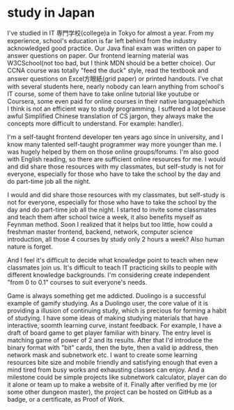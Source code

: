 # study in Japan

I've studied in IT 専門学校(college)a in Tokyo for almost a year. From my experience, school's education is far left behind from the industry acknowledged good practice. Our Java final exam was written on paper to answer questions on paper. Our frontend learning material was W3CSchool(not too bad, but I think MDN should be a better choice). Our CCNA course was totally "feed the duck" style, read the textbook and answer questions on  Excel方眼紙(grid paper) or printed handouts. I've chat with several students here, nearly nobody can learn anything from school's IT course, some of them have to take online tutorial like youtube or Coursera, some even paid for online courses in their native language(which I think is not an efficient way to study programming. I suffered a lot because awful Simplified Chinese translation of CS jargon, they always make the concepts more difficult to understand. For example: handler).

I'm a self-taught frontend developer ten years ago since in university, and I know many talented self-taught programmer way more younger than me. I was hugely helped by them on those online groups/forums. I'm also good with English reading, so there are sufficient online resources for me. I would and did share those resources with my classmates, but self-study is not for everyone, especially for those who have to take the school by the day and do part-time job all the night.

I would and did share those resources with my classmates, but self-study is not for everyone, especially for those who have to take the school by the day and do part-time job all the night. I started to invite some classmates and teach them after school twice a week, it also benefits myself as Feynman method. Soon I realized that it helps but too little, how could a freshman master frontend, backend, network, computer science introduction, all those 4 courses by study only 2 hours a week? Also human nature is forget.

And I feel it's difficult to decide what knowledge point to teach when new classmates join us. It's difficult to teach IT practicing skills to people with different knowledge backgrounds. I'm considering create independent "from 0 to 0.1" courses to suit everyone's needs.

Game is always something get me addicted. Duolingo is a successful example of gamify studying. As a Duolingo user, the core value of it is providing a illusion of continuing study, which is precious for forming a habit of studying. I have some ideas of making studying materials that have interactive, soomth learning curve, instant feedback. For example, I have a draft of board game to get player familiar with binary. The entry level is matching game of power of 2 and its results. After that I'd introduce the binary format with "bit" cards, then the byte, then a valid ip address, then network mask and subnetwork etc. I want to create some learning resources bite size and mobile friendly and satisfying enough that even a mind tired from busy works and exhausting classes can enjoy. And a milestone could be simple projects like subnetwork calculator, player can do it alone or team up to make a website of it. Finally after verified by me (or some other dungeon master), the project can be hosted on GitHub as a badge, or a certificate, as Proof of Work.